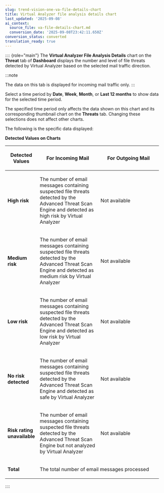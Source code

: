 ```yaml
---
slug: trend-vision-one-va-file-details-chart
title: Virtual Analyzer file analysis details chart
last_updated: '2025-09-08'
ai_context:
  source_file: va-file-details-chart.md
  conversion_date: '2025-09-08T23:42:11.650Z'
conversion_status: converted
translation_ready: true
---
```


:::: {role="main"}
The **Virtual Analyzer File Analysis Details** chart on the **Threat** tab of **Dashboard** displays the number and level of file threats detected by Virtual Analyzer based on the selected mail traffic direction.

:::note

The data on this tab is displayed for incoming mail traffic only.
:::

Select a time period by **Date**, **Week**, **Month**, or **Last 12 months** to show data for the selected time period.

The specified time period only affects the data shown on this chart and its corresponding thumbnail chart on the **Threats** tab. Changing these selections does not affect other charts.

The following is the specific data displayed:

**Detected Values on Charts**

<table>
<colgroup>
<col style="width: 20%" />
<col style="width: 40%" />
<col style="width: 40%" />
</colgroup>
<thead>
<tr>
<th><p>Detected Values</p></th>
<th><p>For Incoming Mail</p></th>
<th><p>For Outgoing Mail</p></th>
</tr>
</thead>
<tbody>
<tr>
<td><p><strong>High risk</strong></p></td>
<td><p>The number of email messages containing suspected file threats detected by the Advanced Threat Scan Engine and detected as high risk by Virtual Analyzer</p></td>
<td><p>Not available</p></td>
</tr>
<tr>
<td><p><strong>Medium risk</strong></p></td>
<td><p>The number of email messages containing suspected file threats detected by the Advanced Threat Scan Engine and detected as medium risk by Virtual Analyzer</p></td>
<td><p>Not available</p></td>
</tr>
<tr>
<td><p><strong>Low risk</strong></p></td>
<td><p>The number of email messages containing suspected file threats detected by the Advanced Threat Scan Engine and detected as low risk by Virtual Analyzer</p></td>
<td><p>Not available</p></td>
</tr>
<tr>
<td><p><strong>No risk detected</strong></p></td>
<td><p>The number of email messages containing suspected file threats detected by the Advanced Threat Scan Engine and detected as safe by Virtual Analyzer</p></td>
<td><p>Not available</p></td>
</tr>
<tr>
<td><p><strong>Risk rating unavailable</strong></p></td>
<td><p>The number of email messages containing suspected file threats detected by the Advanced Threat Scan Engine but not analyzed by Virtual Analyzer</p></td>
<td><p>Not available</p></td>
</tr>
<tr>
<td><p><strong>Total</strong></p></td>
<td colspan="2"><p>The total number of email messages processed</p></td>
</tr>
</tbody>
</table>
::::
